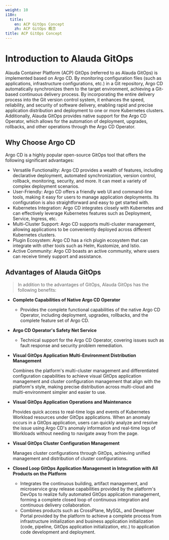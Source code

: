 ```yaml
---
weight: 10
i18n:
  title:
    en: ACP GitOps Concept
    zh: ACP GitOps 概念
title: ACP GitOps Concept
---
```


# Introduction to Alauda GitOps

Alauda Container Platform (ACP) GitOps (referred to as Alauda GitOps) is implemented based on Argo CD. By monitoring configuration files (such as applications, infrastructure configurations, etc.) in a Git repository, Argo CD automatically synchronizes them to the target environment, achieving a Git-based continuous delivery process. By incorporating the entire delivery process into the Git version control system, it enhances the speed, reliability, and security of software delivery, enabling rapid and precise application distribution and deployment to one or more Kubernetes clusters. 
Additionally, Alauda GitOps provides native support for the Argo CD Operator, which allows for the automation of deployment, upgrades, rollbacks, and other operations through the Argo CD Operator.

## Why Choose Argo CD

Argo CD is a highly popular open-source GitOps tool that offers the following significant advantages:

- Versatile Functionality: Argo CD provides a wealth of features, including declarative deployment, automated synchronization, version control, rollback, monitoring, security, and more. It can meet a variety of complex deployment scenarios.
- User-Friendly: Argo CD offers a friendly web UI and command-line tools, making it easy for users to manage application deployments. Its configuration is also straightforward and easy to get started with.
- Kubernetes Integration: Argo CD integrates closely with Kubernetes and can effectively leverage Kubernetes features such as Deployment, Service, Ingress, etc.
- Multi-Cluster Support: Argo CD supports multi-cluster management, allowing applications to be conveniently deployed across different Kubernetes clusters.
- Plugin Ecosystem: Argo CD has a rich plugin ecosystem that can integrate with other tools such as Helm, Kustomize, and Istio.
- Active Community: Argo CD boasts an active community, where users can receive timely support and assistance.

## Advantages of Alauda GitOps <a id="alauda-gitops-advantage" />

> In addition to the advantages of GitOps, Alauda GitOps has the following benefits:

- **Complete Capabilities of Native Argo CD Operator**

  - Provides the complete functional capabilities of the native Argo CD Operator, including deployment, upgrades, rollbacks, and the complete feature set of Argo CD.

- **Argo CD Operator's Safety Net Service**

  - Technical support for the Argo CD Operator, covering issues such as fault response and security problem remediation.

- **Visual GitOps Application Multi-Environment Distribution Management**

  Combines the platform's multi-cluster management and differentiated configuration capabilities to achieve visual GitOps application management and cluster configuration management that align with the platform's style, making precise distribution across multi-cloud and multi-environment simpler and easier to use.

- **Visual GitOps Application Operations and Maintenance**

  Provides quick access to real-time logs and events of Kubernetes Workload resources under GitOps applications. When an anomaly occurs in a GitOps application, users can quickly analyze and resolve the issue using Argo CD's anomaly information and real-time logs of Workloads without needing to navigate away from the page.

- **Visual GitOps Cluster Configuration Management**

  Manages cluster configurations through GitOps, achieving unified management and distribution of cluster configurations.

- **Closed Loop GitOps Application Management in Integration with All Products on the Platform**

  - Integrates the continuous building, artifact management, and microservice gray release capabilities provided by the platform's DevOps to realize fully automated GitOps application management, forming a complete closed loop of continuous integration and continuous delivery collaboration.
  - Combines products such as CrossPlane, MySQL, and Developer Portal provided by the platform to achieve a complete process from infrastructure initialization and business application initialization (code, pipeline, GitOps application initialization, etc.) to application code development and deployment.
